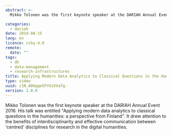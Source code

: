 ```yaml
---
abstract: >-
  Mikko Tolonen was the first keynote speaker at the DARIAH Annual Event 2016.  His talk was entitled 'Applying modern data analytics to classical questions in the humanities: a perspective from Finland'. It drew attention to the benefits of interdisciplinarity and effective communication between 'centred' disciplines for research in the digital humanities

categories:
  - dariah
date: 2019-08-15
lang: en
licence: ccby-4.0
remote:
  date: ""
tags:
  - dh
  - data-management
  - research-infrastructures
title: Applying Modern Data Analytics to Classical Questions in the Humanities
type: video
uuid: z1N_A0GqqeSFYGzVVa7g-
version: 1.0.0
---
```


Mikko Tolonen was the first keynote speaker at the DARIAH Annual Event 2016. His talk was entitled "Applying modern data analytics to classical questions in the humanities: a perspective from Finland". It drew attention to the benefits of interdisciplinarity and effective communication between 'centred' disciplines for research in the digital humanities.

<VideoCard
  title="Applying Modern Data Analytics to Classical Questions in the Humanities"
  id="R3k4OJUToXU"
  image="/assets/images/cms/posts/modern-data-analytics-classical-questions/mikko-tolonen.png"
/>
